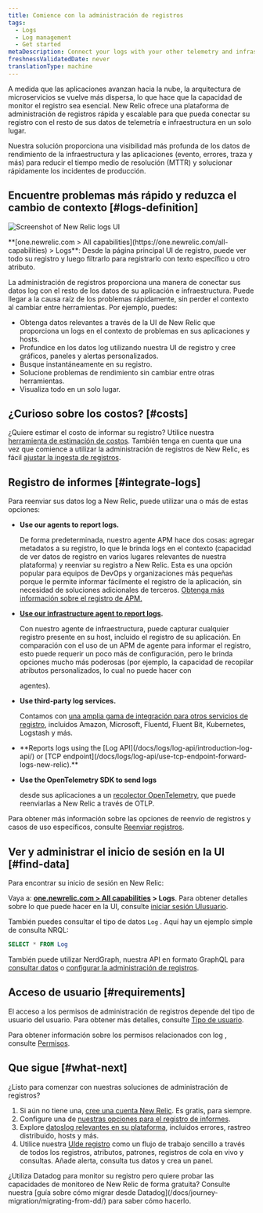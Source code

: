 ```yaml
---
title: Comience con la administración de registros
tags:
  - Logs
  - Log management
  - Get started
metaDescription: Connect your logs with your other telemetry and infrastructure data with the log management capabilities in New Relic.
freshnessValidatedDate: never
translationType: machine
---
```



A medida que las aplicaciones avanzan hacia la nube, la arquitectura de microservicios se vuelve más dispersa, lo que hace que la capacidad de monitor el registro sea esencial. New Relic ofrece una plataforma de administración de registros rápida y escalable para que pueda conectar su registro con el resto de sus datos de telemetría e infraestructura en un solo lugar.

Nuestra solución <InlinePopover type="logs"/>proporciona una visibilidad más profunda de los datos de rendimiento de la infraestructura y las aplicaciones (evento, errores, traza y más) para reducir el tiempo medio de resolución (MTTR) y solucionar rápidamente los incidentes de producción.

## Encuentre problemas más rápido y reduzca el cambio de contexto [#logs-definition]

<img
  title="Screenshot of New Relic logs UI"
  alt="Screenshot of New Relic logs UI"
  src={logsMainLogsUi}
/>

<figcaption>
  <DoNotTranslate>**[one.newrelic.com > All capabilities](https://one.newrelic.com/all-capabilities) > Logs**</DoNotTranslate>: Desde la página principal UI de registro, puede ver todo su registro y luego filtrarlo para registrarlo con texto específico u otro atributo.
</figcaption>

La administración de registros proporciona una manera de conectar sus datos log con el resto de los datos de su aplicación e infraestructura. Puede llegar a la causa raíz de los problemas rápidamente, sin perder el contexto al cambiar entre herramientas. Por ejemplo, puedes:

* Obtenga datos relevantes a través de la UI de New Relic que proporciona un logs en el contexto de problemas en sus aplicaciones y hosts.
* Profundice en los datos log utilizando nuestra UI de registro y cree gráficos, paneles y alertas personalizados.
* Busque instantáneamente en su registro.
* Solucione problemas de rendimiento sin cambiar entre otras herramientas.
* Visualiza todo en un solo lugar.

## ¿Curioso sobre los costos? [#costs]

¿Quiere estimar el costo de informar su registro? Utilice nuestra [herramienta de estimación de costos](https://newrelic.com/blog/nerdlog/estimate-data-cost). También tenga en cuenta que una vez que comience a utilizar la administración de registros de New Relic, es fácil [ajustar la ingesta de registros](/docs/data-apis/manage-data/manage-data-coming-new-relic).

## Registro de informes [#integrate-logs]

Para reenviar sus datos log a New Relic, puede utilizar una o más de estas opciones:

* <DoNotTranslate>**Use our <InlinePopover type="apm"/>agents to report logs.**</DoNotTranslate>

  De forma predeterminada, nuestro agente APM hace dos cosas: agregar metadatos a su registro, lo que le brinda logs en el contexto (capacidad de ver datos de registro en varios lugares relevantes de nuestra plataforma) y reenviar su registro a New Relic. Esta es una opción popular para equipos de DevOps y organizaciones más pequeñas porque le permite informar fácilmente el registro de la aplicación, sin necesidad de soluciones adicionales de terceros. [Obtenga más información sobre el registro de APM.](/docs/apm/new-relic-apm/getting-started/get-started-logs-context)

* <DoNotTranslate>**[Use our infrastructure agent to report logs](/docs/logs/forward-logs/forward-your-logs-using-infrastructure-agent).**</DoNotTranslate>

  Con nuestro agente de infraestructura, puede capturar cualquier registro presente en su host, incluido el registro de su aplicación. En comparación con el uso de un APM de agente para informar el registro, esto puede requerir un poco más de configuración, pero le brinda opciones mucho más poderosas (por ejemplo, la capacidad de recopilar atributos personalizados, lo cual no puede hacer con

  <InlinePopover type="apm"/>

  agentes).

* <DoNotTranslate>**Use third-party log services.**</DoNotTranslate>

  Contamos con [una amplia gama de integración para otros servicios de registro](/docs/logs/forward-logs/enable-log-management-new-relic), incluidos Amazon, Microsoft, Fluentd, Fluent Bit, Kubernetes, Logstash y más.

* <DoNotTranslate>
    **Reports logs using the [Log API](/docs/logs/log-api/introduction-log-api/) or [TCP endpoint](/docs/logs/log-api/use-tcp-endpoint-forward-logs-new-relic).**
  </DoNotTranslate>

* <DoNotTranslate>**Use the OpenTelemetry SDK to send logs**</DoNotTranslate>

  desde sus aplicaciones a un [recolector OpenTelemetry](/docs/more-integrations/open-source-telemetry-integrations/opentelemetry/best-practices/opentelemetry-best-practices-logs), que puede reenviarlas a New Relic a través de OTLP.

Para obtener más información sobre las opciones de reenvío de registros y casos de uso específicos, consulte [Reenviar registros](/docs/logs/forward-logs/enable-log-management-new-relic).

## Ver y administrar el inicio de sesión en la UI [#find-data]

Para encontrar su inicio de sesión en New Relic:

Vaya a: <DoNotTranslate>**[one.newrelic.com > All capabilities](https://one.newrelic.com/all-capabilities) > Logs**</DoNotTranslate>. Para obtener detalles sobre lo que puede hacer en la UI, consulte [iniciar sesión UIusuario](/docs/logs/ui-data/use-logs-ui).

También puedes consultar el tipo de datos `Log` . Aquí hay un ejemplo simple de consulta NRQL:

```sql
SELECT * FROM Log
```

También puede utilizar NerdGraph, nuestra API en formato GraphQL para [consultar datos](/docs/apis/nerdgraph/examples/nerdgraph-nrql-tutorial) o [configurar la administración de registros](/docs/apis/nerdgraph/examples/nerdgraph-log-parsing-rules-tutorial).

## Acceso de usuario [#requirements]

El acceso a los permisos de administración de registros depende del tipo de usuario del usuario. Para obtener más detalles, consulte [Tipo de usuario](/docs/accounts/accounts-billing/new-relic-one-user-management/user-type#user-type-capabilities).

Para obtener información sobre los permisos relacionados con log , consulte [Permisos](/docs/accounts/accounts-billing/new-relic-one-user-management/user-permissions#logs).

## Que sigue [#what-next]

¿Listo para comenzar con nuestras soluciones de administración de registros?

1. Si aún no tiene una, [cree una cuenta New Relic](https://newrelic.com/signup). Es gratis, para siempre.
2. Configure una de [nuestras opciones para el registro de informes](#integrate-logs).
3. Explore [datoslog relevantes en su plataforma](/docs/apm/new-relic-apm/getting-started/get-started-logs-context#response-time-example), incluidos errores, rastreo distribuido, hosts y más.
4. Utilice nuestra [UIde registro](/docs/logs/ui-data/use-logs-ui) como un flujo de trabajo sencillo a través de todos los registros, atributos, patrones, registros de cola en vivo y consultas. Añade alerta, consulta tus datos y crea un panel.

<Callout variant="tip">
  ¿Utiliza Datadog para monitor su registro pero quiere probar las capacidades de monitoreo de New Relic de forma gratuita? Consulte nuestra [guía sobre cómo migrar desde Datadog](/docs/journey-migration/migrating-from-dd/) para saber cómo hacerlo.
</Callout>